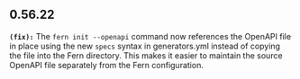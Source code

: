 ## 0.56.22
**`(fix):`** The `fern init --openapi` command now references the OpenAPI file in
place using the new `specs` syntax in generators.yml instead of copying the file into the
Fern directory. This makes it easier to maintain the source OpenAPI file separately from the Fern configuration.


